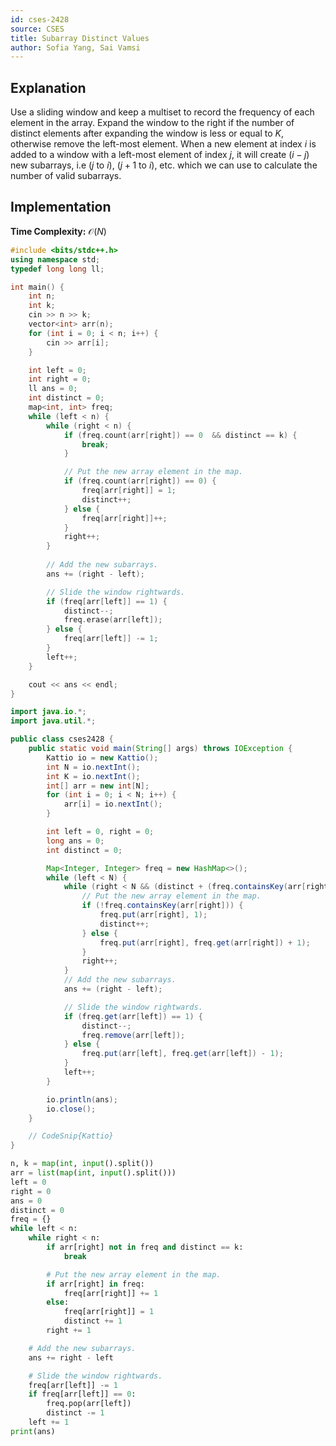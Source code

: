 ```yaml
---
id: cses-2428
source: CSES
title: Subarray Distinct Values
author: Sofia Yang, Sai Vamsi
---
```


## Explanation

Use a sliding window and keep a multiset to record the frequency of each element in the array.
Expand the window to the right if the number of distinct elements after expanding the window is less or equal to $K$,
otherwise remove the left-most element.
When a new element at index $i$ is added to a window with a left-most element of index $j$,
it will create ($i - j$) new subarrays, i.e ($j$ to $i$), ($j + 1$ to $i$), etc. which we can use to calculate the number of valid subarrays.

## Implementation

**Time Complexity:** $\mathcal{O}(N)$

<LanguageSection>
<CPPSection>

```cpp
#include <bits/stdc++.h>
using namespace std;
typedef long long ll;

int main() {
	int n;
	int k;
	cin >> n >> k;
	vector<int> arr(n);
	for (int i = 0; i < n; i++) { 
		cin >> arr[i];
	}

	int left = 0;
	int right = 0;
	ll ans = 0;
	int distinct = 0;
	map<int, int> freq;
	while (left < n) {
		while (right < n) {
			if (freq.count(arr[right]) == 0  && distinct == k) {
				break;
			}

			// Put the new array element in the map.
			if (freq.count(arr[right]) == 0) {
				freq[arr[right]] = 1;
				distinct++;
			} else {
				freq[arr[right]]++;
			}
			right++;
		}
		
		// Add the new subarrays.
		ans += (right - left);

		// Slide the window rightwards.
		if (freq[arr[left]] == 1) {
			distinct--;
			freq.erase(arr[left]);
		} else {
			freq[arr[left]] -= 1;
		}
		left++;
	}

	cout << ans << endl;
}
```

</CPPSection>
<JavaSection>

``` java
import java.io.*;
import java.util.*;

public class cses2428 {
	public static void main(String[] args) throws IOException {
		Kattio io = new Kattio();
		int N = io.nextInt();
		int K = io.nextInt();
		int[] arr = new int[N];
		for (int i = 0; i < N; i++) {
			arr[i] = io.nextInt();
		}

		int left = 0, right = 0;
		long ans = 0;
		int distinct = 0;

		Map<Integer, Integer> freq = new HashMap<>();
		while (left < N) {
			while (right < N && (distinct + (freq.containsKey(arr[right]) ? 0 : 1) <= K)) {
				// Put the new array element in the map.
				if (!freq.containsKey(arr[right])) {
					freq.put(arr[right], 1);
					distinct++;
				} else {
					freq.put(arr[right], freq.get(arr[right]) + 1);
				}
				right++;
			}
			// Add the new subarrays.
			ans += (right - left);

			// Slide the window rightwards.
			if (freq.get(arr[left]) == 1) {
				distinct--;
				freq.remove(arr[left]);
			} else {
				freq.put(arr[left], freq.get(arr[left]) - 1);
			}
			left++;
		}

		io.println(ans);
		io.close();
	}

	// CodeSnip{Kattio}
}
```

</JavaSection>

<PySection>

```py 
n, k = map(int, input().split())
arr = list(map(int, input().split()))
left = 0
right = 0
ans = 0
distinct = 0
freq = {}
while left < n:
	while right < n:
		if arr[right] not in freq and distinct == k:
			break

		# Put the new array element in the map.
		if arr[right] in freq:
			freq[arr[right]] += 1
		else:
			freq[arr[right]] = 1
			distinct += 1
		right += 1

	# Add the new subarrays.
	ans += right - left

	# Slide the window rightwards.
	freq[arr[left]] -= 1
	if freq[arr[left]] == 0:
		freq.pop(arr[left])
		distinct -= 1
	left += 1
print(ans)
```
</PySection>
</LanguageSection>
